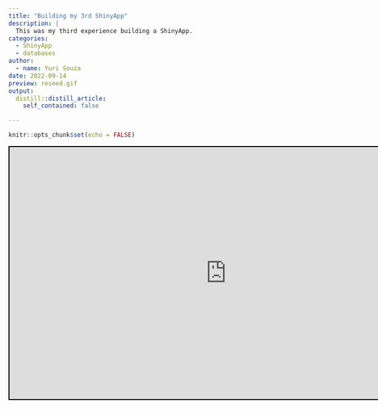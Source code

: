 ```yaml
---
title: "Building my 3rd ShinyApp"
description: |
  This was my third experience building a ShinyApp.
categories:
  - ShinyApp 
  - databases
author:
  - name: Yuri Souza
date: 2022-09-14
preview: reseed.gif
output:
  distill::distill_article:
    self_contained: false

---
```



```r
knitr::opts_chunk$set(echo = FALSE)
```

<iframe src="https://souzayuri.shinyapps.io/reseedproject/"
        style="border: 2px solid black; width: 170%; height: 500px;"></iframe>


<!-- adding share buttons on the right side of the page -->
<!-- AddToAny BEGIN -->
<div class="a2a_kit a2a_kit_size_32 a2a_floating_style a2a_vertical_style" style="right:0px; top:150px; data-a2a-url="https://souzayuri.github.io/" data-a2a-title="Yuri Souza">
<a class="a2a_button_twitter"></a>
</div>
<script>
var a2a_config = a2a_config || {};
a2a_config.onclick = 1;
</script>
<script async src="https://static.addtoany.com/menu/page.js"></script>
<!-- AddToAny END -->